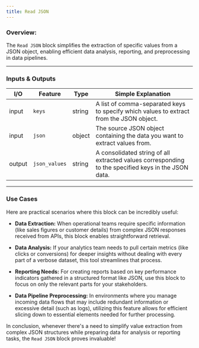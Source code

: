 ```yaml
---
title: Read JSON
---
```


### **Overview:**

The `Read JSON` block simplifies the extraction of specific values from a JSON object, enabling efficient data analysis, reporting, and preprocessing in data pipelines.

---

### Inputs & Outputs

| I/O    | Feature       | Type   | Simple Explanation                                                                                  |
| ------ | ------------- | ------ | --------------------------------------------------------------------------------------------------- |
| input  | `keys`        | string | A list of comma-separated keys to specify which values to extract from the JSON object.             |
| input  | `json`        | object | The source JSON object containing the data you want to extract values from.                         |
| output | `json_values` | string | A consolidated string of all extracted values corresponding to the specified keys in the JSON data. |

---

### Use Cases

Here are practical scenarios where this block can be incredibly useful:

- **Data Extraction:** When operational teams require specific information (like sales figures or customer details) from complex JSON responses received from APIs, this block enables straightforward retrieval.
- **Data Analysis:** If your analytics team needs to pull certain metrics (like clicks or conversions) for deeper insights without dealing with every part of a verbose dataset, this tool streamlines that process.
- **Reporting Needs:** For creating reports based on key performance indicators gathered in a structured format like JSON, use this block to focus on only the relevant parts for your stakeholders.

- **Data Pipeline Preprocessing:** In environments where you manage incoming data flows that may include redundant information or excessive detail (such as logs), utilizing this feature allows for efficient slicing down to essential elements needed for further processing.

In conclusion, whenever there's a need to simplify value extraction from complex JSON structures while preparing data for analysis or reporting tasks, the `Read JSON` block proves invaluable!
